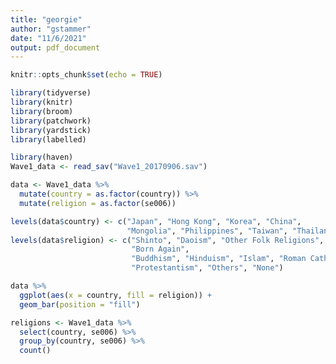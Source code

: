 ```yaml
---
title: "georgie"
author: "gstammer"
date: "11/6/2021"
output: pdf_document
---
```


```r
knitr::opts_chunk$set(echo = TRUE)
```

```r
library(tidyverse)
library(knitr)
library(broom)
library(patchwork)
library(yardstick)
library(labelled)
```

```r
library(haven)
Wave1_data <- read_sav("Wave1_20170906.sav")
```

```r
data <- Wave1_data %>%
  mutate(country = as.factor(country)) %>%
  mutate(religion = as.factor(se006))

levels(data$country) <- c("Japan", "Hong Kong", "Korea", "China",
                          "Mongolia", "Philippines", "Taiwan", "Thailand")
levels(data$religion) <- c("Shinto", "Daoism", "Other Folk Religions",
                           "Born Again",
                           "Buddhism", "Hinduism", "Islam", "Roman Catholics",
                           "Protestantism", "Others", "None")
```


```r
data %>%
  ggplot(aes(x = country, fill = religion)) +
  geom_bar(position = "fill")
```

```r
religions <- Wave1_data %>%
  select(country, se006) %>%
  group_by(country, se006) %>%
  count()
```



